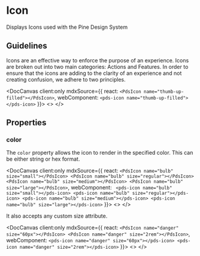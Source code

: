 
# Icon
Displays Icons used with the Pine Design System

## Guidelines

Icons are an effective way to enforce the purpose of an experience. Icons are broken out into two main
categories: Actions and Features. In order to ensure that the icons are adding to the clarity of an experience
and not creating confusion, we adhere to two principles.

<DocCanvas client:only mdxSource={{
  react: `<PdsIcon name="thumb-up-filled"></PdsIcon>`,
  webComponent: `<pds-icon name="thumb-up-filled"></pds-icon>`
}}>
  <>
    <pds-icon name="thumb-up-filled"></pds-icon>
  </>
</DocCanvas>

## Properties

<DocArgsTable componentName='pds-icon' docSource={pdsDocsJson} />

### color
The `color` property allows the icon to render in the specified color. This can be either string or hex format.

<DocCanvas client:only mdxSource={{
  react: `
<PdsIcon name="bulb" size="small"></PdsIcon>
<PdsIcon name="bulb" size="regular"></PdsIcon>
<PdsIcon name="bulb" size="medium"></PdsIcon>
<PdsIcon name="bulb" size="large"></PdsIcon>
`,
  webComponent: `
<pds-icon name="bulb" size="small"></pds-icon>
<pds-icon name="bulb" size="regular"></pds-icon>
<pds-icon name="bulb" size="medium"></pds-icon>
<pds-icon name="bulb" size="large"></pds-icon>`
}}>
  <>
    <pds-icon name="bulb" size="small"></pds-icon>
    <pds-icon name="bulb" size="regular"></pds-icon>
    <pds-icon name="bulb" size="medium"></pds-icon>
    <pds-icon name="bulb" size="large"></pds-icon>
  </>
</DocCanvas>

It also accepts any custom size attribute.

<DocCanvas client:only mdxSource={{
  react: `
<PdsIcon name="danger" size="60px"></PdsIcon>
<PdsIcon name="danger" size="2rem"></PdsIcon>
`,
  webComponent: `
<pds-icon name="danger" size="60px"></pds-icon>
<pds-icon name="danger" size="2rem"></pds-icon>
`
}}>
  <>
    <pds-icon name="danger" size="60px"></pds-icon>
    <pds-icon name="danger" size="2rem"></pds-icon>
  </>
</DocCanvas>

